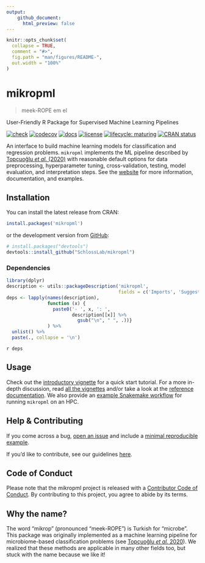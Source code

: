 ```yaml
---
output:
    github_document:
      html_preview: false
---
```


<!-- README.md is generated from README.Rmd. Please edit that file -->

```r
knitr::opts_chunk$set(
  collapse = TRUE,
  comment = "#>",
  fig.path = "man/figures/README-",
  out.width = "100%"
)
```

# mikropml

> meek-ROPE em el

User-Friendly R Package for Supervised Machine Learning Pipelines

<!-- badges: start -->
[![check](https://github.com/SchlossLab/mikropml/workflows/check/badge.svg)](https://github.com/SchlossLab/mikropml/actions?query=workflow%3Acheck+branch%3Amaster)
[![codecov](https://codecov.io/gh/SchlossLab/mikropml/branch/master/graph/badge.svg)](https://codecov.io/gh/SchlossLab/mikropml)
[![docs](https://img.shields.io/badge/docs-here-brightgreen)](http://www.schlosslab.org/mikropml/)
[![license](https://img.shields.io/badge/license-MIT-blue.svg)](https://github.com/SchlossLab/mikropml/blob/master/LICENSE.md)
[![lifecycle: maturing](https://img.shields.io/badge/lifecycle-maturing-blue.svg)](https://www.tidyverse.org/lifecycle/#maturing)
[![CRAN status](https://www.r-pkg.org/badges/version/mikropml)](https://CRAN.R-project.org/package=mikropml)
<!-- badges: end -->

An interface to build machine learning models for classification 
and regression problems. `mikropml` implements the ML pipeline described
by [Topçuoğlu _et al._ (2020)](doi:10.1128/mBio.00434-20) with reasonable 
default options for data preprocessing, hyperparameter tuning, 
cross-validation, testing, model evaluation, and interpretation steps. 
See the [website](http://www.schlosslab.org/mikropml/) for more information, 
documentation, and examples.

## Installation

You can install the latest release from CRAN:
```r
install.packages('mikropml')
```

or the development version from 
[GitHub](https://github.com/SchlossLab/mikRopML):

```r
# install.packages("devtools")
devtools::install_github("SchlossLab/mikropml")
```

### Dependencies

```r
library(dplyr)
description <- utils::packageDescription('mikropml', 
                                         fields = c('Imports', 'Suggests'))
deps <- lapply(names(description), 
               function (x) {
                 paste0('- ', x, ': ', 
                        description[[x]] %>% 
                          gsub("\n", " ", .))}
               ) %>% 
  unlist() %>% 
  paste(., collapse = '\n')
```

`r deps`

## Usage

Check out the [introductory
vignette](http://www.schlosslab.org/mikropml/articles/introduction.html) for a
quick start tutorial. For a more in-depth discussion, read [all the
vignettes](http://www.schlosslab.org/mikropml/articles/index.html) and/or take a
look at the [reference
documentation](http://www.schlosslab.org/mikropml/reference/index.html). We also
provide an [example Snakemake
workflow](https://github.com/SchlossLab/mikropml-snakemake-workflow) for running
`mikropml` on an HPC.

## Help & Contributing

If you come across a bug, [open an
issue](https://github.com/SchlossLab/mikropml/issues) and include a [minimal
reproducible example](https://www.tidyverse.org/help/).

If you'd like to contribute, see our guidelines
[here](http://www.schlosslab.org/mikropml/CONTRIBUTING.html).

## Code of Conduct

Please note that the mikropml project is released with a [Contributor Code of
Conduct](http://www.schlosslab.org/mikropml/CODE_OF_CONDUCT.html). By
contributing to this project, you agree to abide by its terms.

## Why the name?

The word "mikrop" (pronounced "meek-ROPE") is Turkish for "microbe". This
package was originally implemented as a machine learning pipeline for
microbiome-based classification problems (see [Topçuoğlu _et al._
2020](https://doi.org/10.1128/mBio.00434-20)). We realized that these methods
are applicable in many other fields too, but stuck with the name because we like
it!
